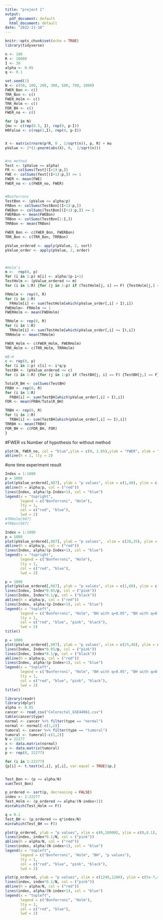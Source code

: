 ---
title: "project 1"
output:
  pdf_document: default
  html_document: default
date: "2022-11-16"
---

```{r setup, include=FALSE}
knitr::opts_chunk$set(echo = TRUE)
library(tidyverse)
```



```{r }

n <- 100
R <- 10000
I <- 30
alpha <- 0.05
q <- 0.1

set.seed(1)
N <- c(50, 100, 200, 300, 500, 700, 1000)
FWER_Bon <- c()
TRR_Bon <- c()
FWER_Holm <- c()
TRR_Holm <- c()
FDR_BH <- c()
FWER_no <- c()

for (p in N) 
{mu <- c(rep(0.5, I), rep(0, p-I))
H0False <- c(rep(1,I), rep(0, p-I))


X <- matrix(rnorm(p*R, 0 , 1/sqrt(n)), p, R) + mu
pValue <- 2*(1-pnorm(abs(X), 0,  1/sqrt(n)))


#no method
Test <- (pValue <= alpha)
FR <- colSums(Test[(I+1):p,])
FWE <- colSums(Test[(I+1):p,]) >= 1
FWER <- mean(FWE)
FWER_no <- c(FWER_no, FWER)


#Bonferroni
TestBon <- (pValue <= alpha/p)
FRBon <- colSums(TestBon[(I+1):p,])
FWEBon <- colSums(TestBon[(I+1):p,]) >= 1
FWERBon <- mean(FWEBon)
TRBon <- colSums(TestBon[1:I,])
TRRBon <- mean(TRBon)

FWER_Bon <- c(FWER_Bon, FWERBon)
TRR_Bon <- c(TRR_Bon, TRRBon)

pValue_ordered <- apply(pValue, 2, sort)
pValue_order <- apply(pValue, 2, order)



#Holm's
m <-  rep(0, p)
for (i in 1:p) m[i] <- alpha/(p-i+1)
TestHolm <- (pValue_ordered <= m)
for (i in 1:R) {for (j in 1:p) if (TestHolm[j, i] == F) {TestHolm[j,] == F}}

FRHolm <- rep(0, R)
for (i in 1:R)
  FRHolm[i] <- sum(TestHolm[which(pValue_order[,i] > I),i])
FWEHolm<- FRHolm >= 1
FWERHolm <- mean(FWEHolm)

TRHolm <- rep(0, R)
for (i in 1:R)
  TRHolm[i] <- sum(TestHolm[which(pValue_order[,i] <= I),i])
TRRHolm <- mean(TRHolm)

FWER_Holm <- c(FWER_Holm, FWERHolm)
TRR_Holm <- c(TRR_Holm, TRRHolm)

#B-H
c <- rep(0, p)
for (i in 1:p) c[i] <- i*q/p
TestBH <- (pValue_ordered <= c)
for (i in 1:R) {for (j in 1:p) if (TestBH[j, i] == F) {TestBH[j,] == F}}

TotalR_BH <- colSums(TestBH)
FRBH <- rep(0, R)
for (i in 1:R)
  FRBH[i] <- sum(TestBH[which(pValue_order[,i] > I),i])
FDR <- mean(FRBH/TotalR_BH)

TRBH <- rep(0, R)
for (i in 1:R)
  TRBH[i] <- sum(TestBH[which(pValue_order[,i] <= I),i])
TRRBH <- mean(TRBH)
FDR_BH <- c(FDR_BH, FDR)
}

```


#FWER vs Number of hypothesis for without method
```{r}
plot(N, FWER_no, col = "blue",ylim = c(0, 1.05),ylab = "FWER", xlab = "Number of hypothesis", pch = 4) 
abline(h = 1, lty = 2)

```

#one time experiment result
```{r}
Index = 1:1000
p = 1000
plot(pValue_ordered[,987], ylab = "p values", xlim = c(1,40), ylim = c(0,3e-3), pch = 4)
abline(h = alpha/p, col = ("red"))
lines(Index, alpha/(p-Index+1), col = "blue")
legend(x = "topright",          
       legend = c("Bonferroni", "Holm"),  
       lty = 1,          
       col = c("red", "blue"),           
       lwd = 2)
#TRHolm[987]
#TRBon[987]
```

```{r zoom-in}
Index = 1:1000
p = 1000
plot(pValue_ordered[,987], ylab = "p values",  xlim = c(20,35), ylim = c(2e-5, 6e-5), pch = 4)
abline(h = alpha/p, col = ("red"))
lines(Index, alpha/(p-Index+1), col = "blue")
legend(x = "topright",          
       legend = c("Bonferroni", "Holm"),  
       lty = 1,          
       col = c("red", "blue"),           
       lwd = 2)

```

```{r}
p = 1000
plot(pValue_ordered[,987], ylab = "p values", xlim = c(1,60), ylim = c(0,0.02), pch = 4)
lines(Index, Index*0.05/p, col = ("pink"))
lines(Index, Index*0.1/p, col = ("black"))
abline(h = alpha/p, col = ("red"))
lines(Index, alpha/(p-Index+1), col = "blue")
legend(x = "topleft",          
       legend = c("Bonferroni", "Holm", "BH with q=0.05", "BH with q=0.1"),  
       lty = 1,          
       col = c("red", "blue", "pink", "black"),           
       lwd = 2)
title()

```

```{r}
p = 1000
plot(pValue_ordered[,987], ylab = "p values", xlim = c(25,40), ylim = c(0,0.007), pch = 4)
lines(Index, Index*0.05/p, col = ("pink"))
lines(Index, Index*0.1/p, col = ("black"))
abline(h = alpha/p, col = ("red"))
lines(Index, alpha/(p-Index+1), col = "blue")
legend(x = "topleft",          
       legend = c("Bonferroni", "Holm", "BH with q=0.05", "BH with q=0.1"),  
       lty = 1,          
       col = c("red", "blue", "pink", "black"),           
       lwd = 2)
title()

```

```{r real data}
library(readr)
library(dplyr)
alpha <- 0.05
cancer <- read_csv("Colorectal_GSE44861.csv")
table(cancer$type)
normal <- cancer %>% filter(type == "normal")
normal <- normal[-c(1,2)]
tumoral <- cancer %>% filter(type == "tumoral")
tumoral <- tumoral[-c(1,2)]
N = 22277
x <- data.matrix(normal)
y <- data.matrix(tumoral)
p <- rep(0, 22277)

for (i in 1:22277)
{p[i] <- t.test(x[,i], y[,i], var.equal = TRUE)$p.}


Test_Bon <- (p <= alpha/N)
sum(Test_Bon) 

p_ordered <- sort(p, decreasing = FALSE)
index <- 1:22277 
Test_Holm <- (p_ordered <= alpha/(N-index+1))
min(which(Test_Holm == F)) 

q = 0.1
Test_BH <- (p_ordered <= q*index/N) 
min(which(Test_BH == F)) 


```


```{r}
plot(p_ordered, ylab = "p values", xlim = c(0,10000), ylim = c(0,0.1), type ="l")
lines(index, index*0.1/N, col = ("pink"))
abline(h = alpha/N, col = ("red"))
lines(index, alpha/(N-index+1), col = "blue")
legend(x = "topleft",          
       legend = c("Bonferroni", "Holm", "BH", "p values"),  
       lty = 1,          
       col = c("red", "blue", "pink", "black"),           
       lwd = 2)

```

```{r}
plot(p_ordered, ylab = "p values", xlim = c(1240,1280), ylim = c(5e-7,4e-6), pch = 4)
lines(index, index*0.1/N, col = ("pink"))
abline(h = alpha/N, col = ("red"))
lines(index, alpha/(N-index+1), col = "blue")
legend(x = "topleft",          
       legend = c("Bonferroni", "Holm"),  
       lty = 1,          
       col = c("red", "blue"),           
       lwd = 2)

```
